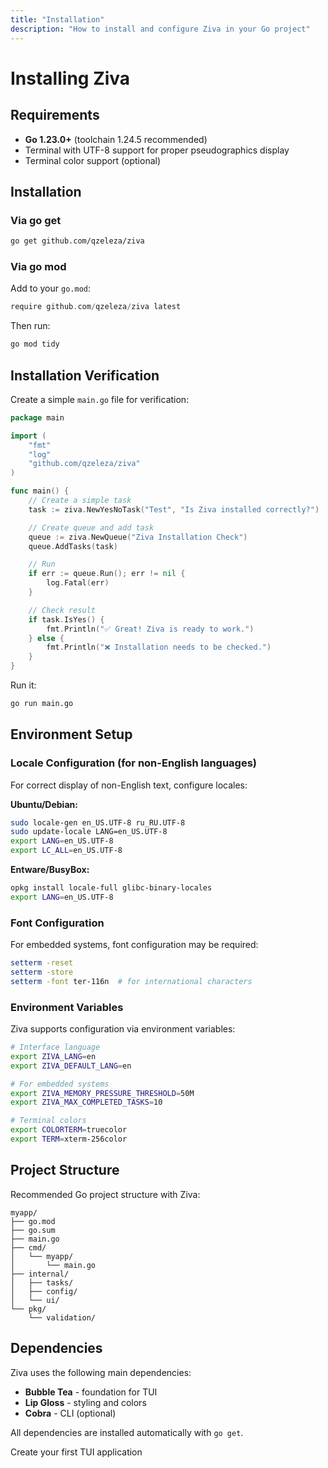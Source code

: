 ```yaml
---
title: "Installation"
description: "How to install and configure Ziva in your Go project"
---
```


# Installing Ziva

## Requirements

- **Go 1.23.0+** (toolchain 1.24.5 recommended)
- Terminal with UTF-8 support for proper pseudographics display
- Terminal color support (optional)

## Installation

### Via go get

```bash
go get github.com/qzeleza/ziva
```

### Via go mod

Add to your `go.mod`:

```go
require github.com/qzeleza/ziva latest
```

Then run:

```bash
go mod tidy
```

## Installation Verification

Create a simple `main.go` file for verification:

```go
package main

import (
    "fmt"
    "log"
    "github.com/qzeleza/ziva"
)

func main() {
    // Create a simple task
    task := ziva.NewYesNoTask("Test", "Is Ziva installed correctly?")

    // Create queue and add task
    queue := ziva.NewQueue("Ziva Installation Check")
    queue.AddTasks(task)

    // Run
    if err := queue.Run(); err != nil {
        log.Fatal(err)
    }

    // Check result
    if task.IsYes() {
        fmt.Println("✅ Great! Ziva is ready to work.")
    } else {
        fmt.Println("❌ Installation needs to be checked.")
    }
}
```

Run it:

```bash
go run main.go
```

## Environment Setup

### Locale Configuration (for non-English languages)

For correct display of non-English text, configure locales:

**Ubuntu/Debian:**
```bash
sudo locale-gen en_US.UTF-8 ru_RU.UTF-8
sudo update-locale LANG=en_US.UTF-8
export LANG=en_US.UTF-8
export LC_ALL=en_US.UTF-8
```

**Entware/BusyBox:**
```bash
opkg install locale-full glibc-binary-locales
export LANG=en_US.UTF-8
```

### Font Configuration

For embedded systems, font configuration may be required:

```bash
setterm -reset
setterm -store
setterm -font ter-116n  # for international characters
```

### Environment Variables

Ziva supports configuration via environment variables:

```bash
# Interface language
export ZIVA_LANG=en
export ZIVA_DEFAULT_LANG=en

# For embedded systems
export ZIVA_MEMORY_PRESSURE_THRESHOLD=50M
export ZIVA_MAX_COMPLETED_TASKS=10

# Terminal colors
export COLORTERM=truecolor
export TERM=xterm-256color
```

## Project Structure

Recommended Go project structure with Ziva:

```
myapp/
├── go.mod
├── go.sum
├── main.go
├── cmd/
│   └── myapp/
│       └── main.go
├── internal/
│   ├── tasks/
│   ├── config/
│   └── ui/
└── pkg/
    └── validation/
```

## Dependencies

Ziva uses the following main dependencies:

- **Bubble Tea** - foundation for TUI
- **Lip Gloss** - styling and colors
- **Cobra** - CLI (optional)

All dependencies are installed automatically with `go get`.

<Card title="Next Step" icon="arrow-right" href="/en/quick-start">
  Create your first TUI application
</Card>